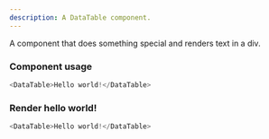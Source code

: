 ```yaml
---
description: A DataTable component.
---
```



A component that does something special and renders text in a div.

### Component usage
```js
<DataTable>Hello world!</DataTable>
```

### Render hello world!

```js live
<DataTable>Hello world!</DataTable>
```
